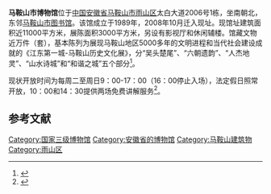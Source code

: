 {{Infobox Museum
 |name          = 马鞍山市博物馆
 |image         = Ma'anshan Museum 2012-05.JPG
 |imagesize     = 260px
 |caption       = 
 |map_type      = 
 |map_caption   = 
 |latitude      = 
 |longitude     = 
 |established   = 1989年
 |dissolved     = 
 |location      = [[安徽省|安徽省]][[马鞍山市|马鞍山市]]
 |type          = 综合博物馆
 |visitors      = 
 |director      = 
 |curator       = 殷春梅
 |publictransit = 
 |website       = http://www.mas-museum.com/
}}
'''马鞍山市博物馆'''位于[[中国|中国]][[安徽省|安徽省]][[马鞍山市|马鞍山市]][[雨山区|雨山区]]太白大道2006号1栋，坐南朝北，东邻[[马鞍山市图书馆|马鞍山市图书馆]]。该馆成立于1989年，2008年10月迁入现址。现馆址建筑面积近11000平方米，展陈面积3000平方米，另设有影视厅和休闲辅楼。馆藏文物近万件（套），基本陈列为展现马鞍山地区5000多年的文明进程和当代社会建设成就的《江东第一城-马鞍山历史文化展》，分“吴头楚尾”、“六朝遗韵”、“人杰地灵”、“山水诗城”和“和谐之城”五个部分<ref>{{cite web|url=http://www.mas-museum.com/static/5/aboutus.html|title=《本馆简介》|accessdate=2014-04-21|work=|publisher=马鞍山市博物馆|archive-date=2019-05-08|archive-url=https://web.archive.org/web/20190508002840/http://www.mas-museum.com/static/5/aboutus.html|dead-url=no}}</ref>。

现状开放时间为每周二至周日9：00-17：00（16：00停止入场），法定假日照常开放，10：00和14：30提供两场免费讲解服务<ref>{{cite web|url=http://www.mas-museum.com/static/6/time.html|title=《开放时间》|accessdate=2014-04-21|work=|publisher=马鞍山市博物馆|archive-date=2019-05-08|archive-url=https://web.archive.org/web/20190508003616/http://www.mas-museum.com/static/6/time.html|dead-url=no}}</ref>。

==参考文献==
{{reflist|2}}
{{DEFAULTSORT:M}}
{{Commons category|Ma'anshan Museum}}
[[Category:国家三级博物馆|Category:国家三级博物馆]]
[[Category:安徽省的博物馆|Category:安徽省的博物馆]]
[[Category:马鞍山建筑物|Category:马鞍山建筑物]]
[[Category:雨山区|Category:雨山区]]